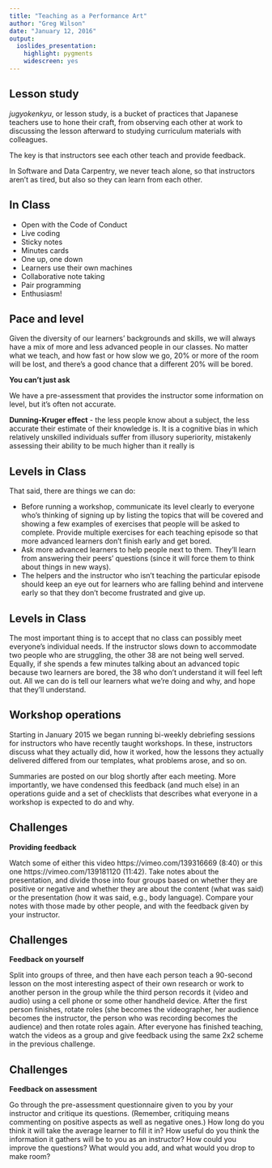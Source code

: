```yaml
---
title: "Teaching as a Performance Art"
author: "Greg Wilson"
date: "January 12, 2016"
output:
  ioslides_presentation:
    highlight: pygments
    widescreen: yes
---
```


## Lesson study

*jugyokenkyu*, or lesson study, is a bucket of practices that Japanese teachers use to hone their craft, from observing each other at work to discussing the lesson afterward to studying curriculum materials with colleagues.

The key is that instructors see each other teach and provide feedback. 

In Software and Data Carpentry, we never teach alone, so that instructors aren't as tired, but also so they can learn from each other.

## In Class

- Open with the Code of Conduct
- Live coding  
- Sticky notes  
- Minutes cards  
- One up, one down  
- Learners use their own machines  
- Collaborative note taking  
- Pair programming  
- Enthusiasm! 

## Pace and level

Given the diversity of our learners' backgrounds and skills, we will always have a mix of more and less advanced people in our classes. No matter what we teach, and how fast or how slow we go, 20% or more of the room will be lost, and there's a good chance that a different 20% will be bored.

**You can't just ask**

We have a pre-assessment that provides the instructor some information on level, but it's often not accurate.

**Dunning-Kruger effect** - the less people know about a subject, the less accurate their estimate of their knowledge is. It is a cognitive bias in which relatively unskilled individuals suffer from illusory superiority, mistakenly assessing their ability to be much higher than it really is

## Levels in Class

That said, there are things we can do:

- Before running a workshop, communicate its level clearly to everyone who's thinking of signing up by listing the topics that will be covered and showing a few examples of exercises that people will be asked to complete.
Provide multiple exercises for each teaching episode so that more advanced learners don't finish early and get bored.  
- Ask more advanced learners to help people next to them. They'll learn from answering their peers' questions (since it will force them to think about things in new ways).  
- The helpers and the instructor who isn't teaching the particular episode should keep an eye out for learners who are falling behind and intervene early so that they don't become frustrated and give up.  

## Levels in Class

The most important thing is to accept that no class can possibly meet everyone's individual needs. If the instructor slows down to accommodate two people who are struggling, the other 38 are not being well served. Equally, if she spends a few minutes talking about an advanced topic because two learners are bored, the 38 who don't understand it will feel left out. All we can do is tell our learners what we're doing and why, and hope that they'll understand.

## Workshop operations

Starting in January 2015 we began running bi-weekly debriefing sessions for instructors who have recently taught workshops. In these, instructors discuss what they actually did, how it worked, how the lessons they actually delivered differed from our templates, what problems arose, and so on.

Summaries are posted on our blog shortly after each meeting. More importantly, we have condensed this feedback (and much else) in an operations guide and a set of checklists that describes what everyone in a workshop is expected to do and why.

## Challenges

**Providing feedback**

Watch some of either this video https://vimeo.com/139316669 (8:40) or this one https://vimeo.com/139181120 (11:42). Take notes about the presentation, and divide those into four groups based on whether they are positive or negative and whether they are about the content (what was said) or the presentation (how it was said, e.g., body language). Compare your notes with those made by other people, and with the feedback given by your instructor.

## Challenges

**Feedback on yourself**

Split into groups of three, and then have each person teach a 90-second lesson on the most interesting aspect of their own research or work to another person in the group while the third person records it (video and audio) using a cell phone or some other handheld device. After the first person finishes, rotate roles (she becomes the videographer, her audience becomes the instructor, the person who was recording becomes the audience) and then rotate roles again. After everyone has finished teaching, watch the videos as a group and give feedback using the same 2x2 scheme in the previous challenge.

## Challenges

**Feedback on assessment**


Go through the pre-assessment questionnaire given to you by your instructor and critique its questions. (Remember, critiquing means commenting on positive aspects as well as negative ones.) How long do you think it will take the average learner to fill it in? How useful do you think the information it gathers will be to you as an instructor? How could you improve the questions? What would you add, and what would you drop to make room?